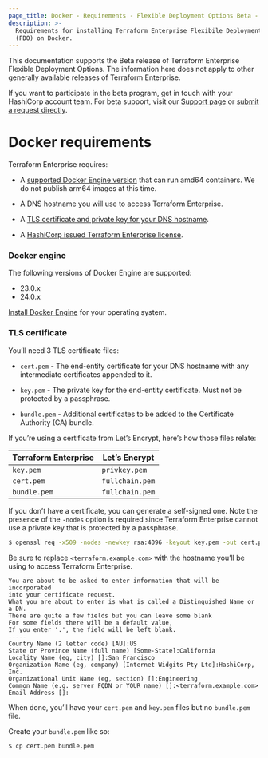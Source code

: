 ```yaml
---
page_title: Docker - Requirements - Flexible Deployment Options Beta - Terraform Enterprise
description: >-
  Requirements for installing Terraform Enterprise Flexibile Deployment Options
  (FDO) on Docker.
---
```


<Note title="Beta Documentation">
  This documentation supports the Beta release of Terraform Enterprise Flexible Deployment Options. The information here does not apply to other generally available releases of Terraform Enterprise. 
<br/>

  If you want to participate in the beta program, get in touch with your HashiCorp account team. For beta support, visit our [Support page](/terraform/enterprise/flexible-deployments-beta/admin/support) or [submit a request directly](https://support.hashicorp.com).
</Note>


# Docker requirements

Terraform Enterprise requires:

- A [supported Docker Engine version](#docker-engine) that can run amd64
  containers. We do not publish arm64 images at this time.

- A DNS hostname you will use to access Terraform Enterprise.

- A [TLS certificate and private key for your DNS hostname](#tls-certificate).

- A [HashiCorp issued Terraform Enterprise license](/terraform/enterprise/flexible-deployments-beta/install/requirements/license).

### Docker engine

The following versions of Docker Engine are supported:

 - 23.0.x
 - 24.0.x

[Install Docker Engine](https://docs.docker.com/engine/install/) for your
operating system.

### TLS certificate

You’ll need 3 TLS certificate files:

 - `cert.pem` - The end-entity certificate for your DNS hostname with any intermediate certificates appended to it.

 - `key.pem` - The private key for the end-entity certificate. Must not be protected by a passphrase.

 - `bundle.pem` - Additional certificates to be added to the Certificate Authority (CA) bundle.

If you’re using a certificate from Let’s Encrypt, here’s how those files relate:

 | Terraform Enterprise | Let’s Encrypt   |
 |----------------------|-----------------|
 | `key.pem`            | `privkey.pem`   |
 | `cert.pem`           | `fullchain.pem` |
 | `bundle.pem`         | `fullchain.pem` |

If you don’t have a certificate, you can generate a self-signed one. Note the
presence of the `-nodes` option is required since Terraform Enterprise cannot
use a private key that is protected by a passphrase.

 ```sh
 $ openssl req -x509 -nodes -newkey rsa:4096 -keyout key.pem -out cert.pem -sha256 -days 365
 ```

Be sure to replace `<terraform.example.com>` with the hostname you’ll be using
to access Terraform Enterprise.

 ```
 You are about to be asked to enter information that will be incorporated
 into your certificate request.
 What you are about to enter is what is called a Distinguished Name or a DN.
 There are quite a few fields but you can leave some blank
 For some fields there will be a default value,
 If you enter '.', the field will be left blank.
 -----
 Country Name (2 letter code) [AU]:US
 State or Province Name (full name) [Some-State]:California
 Locality Name (eg, city) []:San Francisco
 Organization Name (eg, company) [Internet Widgits Pty Ltd]:HashiCorp, Inc.
 Organizational Unit Name (eg, section) []:Engineering
 Common Name (e.g. server FQDN or YOUR name) []:<terraform.example.com>
 Email Address []:
 ```

When done, you’ll have your `cert.pem` and `key.pem` files but no `bundle.pem`
file.

Create your `bundle.pem` like so:

```bash
$ cp cert.pem bundle.pem
```

